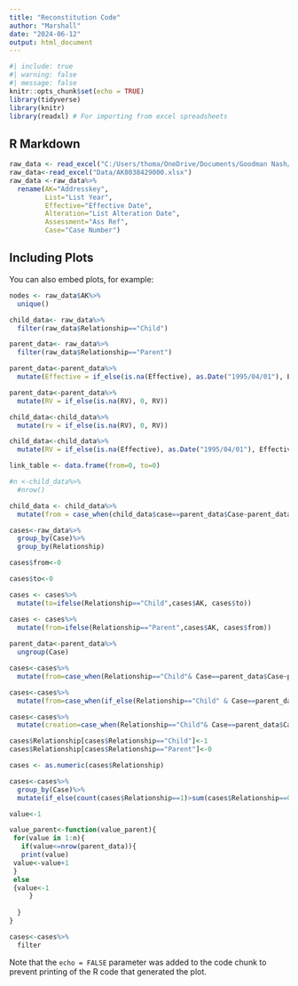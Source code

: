 ```yaml
---
title: "Reconstitution Code"
author: "Marshall"
date: "2024-06-12"
output: html_document
---
```


```r
#| include: true
#| warning: false
#| message: false
knitr::opts_chunk$set(echo = TRUE)
library(tidyverse)
library(knitr)
library(readxl) # For importing from excel spreadsheets

```

## R Markdown


```r
raw_data <- read_excel("C:/Users/thoma/OneDrive/Documents/Goodman Nash/Business-Rates/Data/AK8038429000.xlsx")
raw_data<-read_excel("Data/AK8038429000.xlsx")
raw_data <-raw_data%>%
  rename(AK="Addresskey",
         List="List Year",
         Effective="Effective Date",
         Alteration="List Alteration Date",
         Assessment="Ass Ref",
         Case="Case Number")

```

## Including Plots

You can also embed plots, for example:

```r

nodes <- raw_data$AK%>%
  unique()

child_data<- raw_data%>%
  filter(raw_data$Relationship=="Child")

parent_data<- raw_data%>%
  filter(raw_data$Relationship=="Parent")

parent_data<-parent_data%>%
  mutate(Effective = if_else(is.na(Effective), as.Date("1995/04/01"), Effective))

parent_data<-parent_data%>%
  mutate(RV = if_else(is.na(RV), 0, RV))

child_data<-child_data%>%
  mutate(rv = if_else(is.na(RV), 0, RV))

child_data<-child_data%>%
  mutate(RV = if_else(is.na(Effective), as.Date("1995/04/01"), Effective))

link_table <- data.frame(from=0, to=0)

#n <-child_data%>%
  #nrow()

child_data <- child_data%>%
  mutate(from = case_when(child_data$case==parent_data$Case~parent_data$AK))

cases<-raw_data%>%
  group_by(Case)%>%
  group_by(Relationship)

cases$from<-0

cases$to<-0

cases <- cases%>%
  mutate(to=ifelse(Relationship=="Child",cases$AK, cases$to))

cases <- cases%>%
  mutate(from=ifelse(Relationship=="Parent",cases$AK, cases$from))
  
parent_data<-parent_data%>%
  ungroup(Case)

cases<-cases%>%
  mutate(from=case_when(Relationship=="Child"& Case==parent_data$Case~parent_data$AK))

cases<-cases%>%
  mutate(from=case_when(if_else(Relationship=="Child" & Case==parent_data$Case,TRUE,FALSE)==TRUE~case_when(if_else(Case==parent_data$Case,TRUE,from)==TRUE)~parent_data$AK))

cases<-cases%>%
  mutate(creation=case_when(Relationship=="Child"& Case==parent_data$Case~case_when(parent_data$Case==child_data$Case~parent_data$AK)))

cases$Relationship[cases$Relationship=="Child"]<-1
cases$Relationship[cases$Relationship=="Parent"]<-0

cases <- as.numeric(cases$Relationship)

cases<-cases%>%
  group_by(Case)%>%
  mutate(if_else(count(cases$Relationship==1)>sum(cases$Relationship==0),))

value<-1

value_parent<-function(value_parent){
 for(value in 1:n){
   if(value<=nrow(parent_data)){
   print(value)
 value<-value+1
 }
 else
 {value<-1
     }
   
  }
}

cases<-cases%>%
  filter

```

Note that the `echo = FALSE` parameter was added to the code chunk to prevent printing of the R code that generated the plot.
